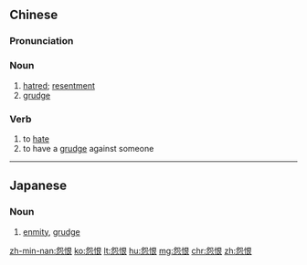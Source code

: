 ==Chinese==
{{zh-forms}}

===Pronunciation===
{{zh-pron
|m=yuànhèn
|c=jyun3 han6
|h=pfs=yen-hen
|mn=qz,tw,xm:oàn-hūn/twv,zz:oàn-hīn
|cat=n,v
}}

===Noun===
{{zh-noun}}

# [[hatred]]; [[resentment]]
# [[grudge]]

===Verb===
{{zh-verb}}

# to [[hate]]
# to have a [[grudge]] against someone

----

==Japanese==
{{ja-kanjitab|怨|恨}}

===Noun===
{{ja-noun|えんこん|hhira=ゑんこん}}
# [[enmity]], [[grudge]]

[[zh-min-nan:怨恨]]
[[ko:怨恨]]
[[lt:怨恨]]
[[hu:怨恨]]
[[mg:怨恨]]
[[chr:怨恨]]
[[zh:怨恨]]